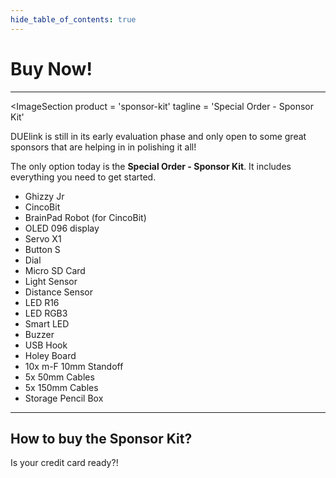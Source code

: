 ```yaml
---
hide_table_of_contents: true
---
```



# Buy Now!

---

<ImageSection
    product = 'sponsor-kit'
    tagline = 'Special Order - Sponsor Kit'
></ImageSection>

DUElink is still in its early evaluation phase and only open to some great sponsors that are helping in in polishing it all!

The only option today is the **Special Order - Sponsor Kit**. It includes everything you need to get started.

* Ghizzy Jr
* CincoBit
* BrainPad Robot (for CincoBit)
* OLED 096 display
* Servo X1
* Button S
* Dial
* Micro SD Card
* Light Sensor
* Distance Sensor
* LED R16
* LED RGB3
* Smart LED
* Buzzer
* USB Hook
* Holey Board
* 10x m-F 10mm Standoff
* 5x 50mm Cables
* 5x 150mm Cables
* Storage Pencil Box

---

## How to buy the Sponsor Kit?

Is your credit card ready?!

